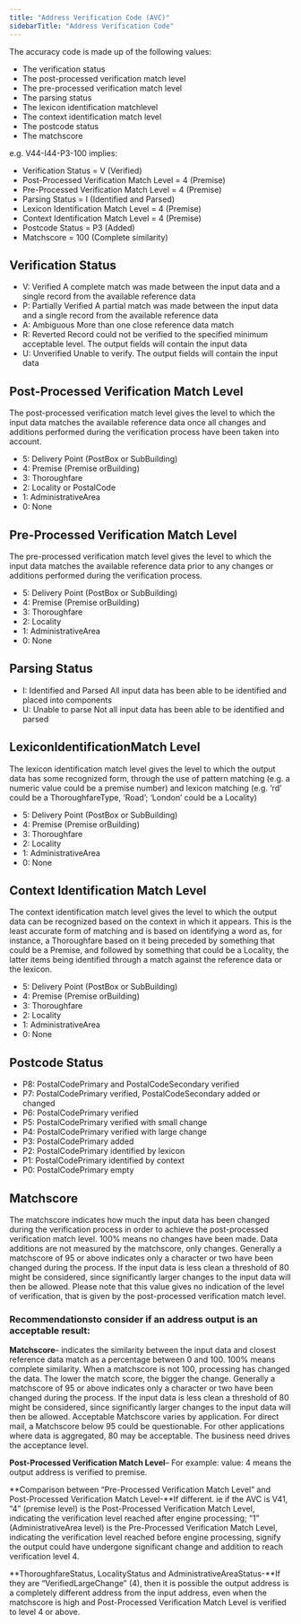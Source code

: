 ```yaml
---
title: "Address Verification Code (AVC)"
sidebarTitle: "Address Verification Code"
---
```


The accuracy code is made up of the following values:

- The verification status
- The post-processed verification match level
- The pre-processed verification match level
- The parsing status
- The lexicon identification matchlevel
- The context identification match level
- The postcode status
- The matchscore

e.g. V44-I44-P3-100 implies:

- Verification Status = V (Verified)
- Post-Processed Verification Match Level = 4 (Premise)
- Pre-Processed Verification Match Level = 4 (Premise)
- Parsing Status = I (Identified and Parsed)
- Lexicon Identification Match Level = 4 (Premise)
- Context Identification Match Level = 4 (Premise)
- Postcode Status = P3 (Added)
- Matchscore = 100 (Complete similarity)

## Verification Status

- V: Verified
  A complete match was made between the input data and a single record from the available reference data
- P: Partially Verified
  A partial match was made between the input data and a single record from the available reference data
- A: Ambiguous
  More than one close reference data match
- R: Reverted
  Record could not be verified to the specified minimum acceptable level. The output fields will contain the input data
- U: Unverified
  Unable to verify. The output fields will contain the input data

## Post-Processed Verification Match Level

The post-processed verification match level gives the level to which the input data matches the available reference data once all changes and additions performed during the verification process have been taken into account.

- 5: Delivery Point (PostBox or SubBuilding)
- 4: Premise (Premise orBuilding)
- 3: Thoroughfare
- 2: Locality or PostalCode
- 1: AdministrativeArea
- 0: None

## Pre-Processed Verification Match Level

The pre-processed verification match level gives the level to which the input data matches the available reference data prior to any changes or additions performed during the verification process.

- 5: Delivery Point (PostBox or SubBuilding)
- 4: Premise (Premise orBuilding)
- 3: Thoroughfare
- 2: Locality
- 1: AdministrativeArea
- 0: None

## Parsing Status

- I: Identified and Parsed
  All input data has been able to be identified and placed into components
- U: Unable to parse
  Not all input data has been able to be identified and parsed

## LexiconIdentificationMatch Level

The lexicon identification match level gives the level to which the output data has some recognized form, through the use of pattern matching (e.g. a numeric value could be a premise number) and lexicon matching (e.g. ‘rd’ could be a ThoroughfareType, ‘Road’; ‘London’ could be a Locality)

- 5: Delivery Point (PostBox or SubBuilding)
- 4: Premise (Premise orBuilding)
- 3: Thoroughfare
- 2: Locality
- 1: AdministrativeArea
- 0: None

## Context Identification Match Level

The context identification match level gives the level to which the output data can be recognized based on the context in which it appears. This is the least accurate form of matching and is based on identifying a word as, for instance, a Thoroughfare based on it being preceded by something that could be a Premise, and followed by something that could be a Locality, the latter items being identified through a match against the reference data or the lexicon.

- 5: Delivery Point (PostBox or SubBuilding)
- 4: Premise (Premise orBuilding)
- 3: Thoroughfare
- 2: Locality
- 1: AdministrativeArea
- 0: None

## Postcode Status

- P8: PostalCodePrimary and PostalCodeSecondary verified
- P7: PostalCodePrimary verified, PostalCodeSecondary added or changed
- P6: PostalCodePrimary verified
- P5: PostalCodePrimary verified with small change
- P4: PostalCodePrimary verified with large change
- P3: PostalCodePrimary added
- P2: PostalCodePrimary identified by lexicon
- P1: PostalCodePrimary identified by context
- P0: PostalCodePrimary empty

## Matchscore

The matchscore indicates how much the input data has been changed during the verification process in order to achieve the post-processed verification match level. 100% means no changes have been made. Data additions are not measured by the matchscore, only changes. Generally a matchscore of 95 or above indicates only a character or two have been changed during the process. If the input data is less clean a threshold of 80 might be considered, since significantly larger changes to the input data will then be allowed. Please note that this value gives no indication of the level of verification, that is given by the post-processed verification match level.

###

### Recommendationsto consider if an address output is an acceptable result:

**Matchscore**– indicates the similarity between the input data and closest reference data match as a percentage between 0 and 100. 100% means complete similarity. When a matchscore is not 100, processing has changed the data. The lower the match score, the bigger the change. Generally a matchscore of 95 or above indicates only a character or two have been changed during the process. If the input data is less clean a threshold of 80 might be considered, since significantly larger changes to the input data will then be allowed. Acceptable Matchscore varies by application. For direct mail, a Matchscore below 95 could be questionable. For other applications where data is aggregated, 80 may be acceptable. The business need drives the acceptance level.

**Post-Processed Verification Match Level**– For example: value: 4 means the output address is verified to premise.

**Comparison between “Pre-Processed Verification Match Level” and Post-Processed Verification Match Level-**If different. ie if the AVC is V41, “4” (premise level) is the Post-Processed Verification Match Level, indicating the verification level reached after engine processing; “1” (AdministrativeArea level) is the Pre-Processed Verification Match Level, indicating the verification level reached before engine processing, signify the output could have undergone significant change and addition to reach verification level 4.

**ThoroughfareStatus, LocalityStatus and AdministrativeAreaStatus-**If they are “VerifiedLargeChange” (4), then it is possible the output address is a completely different address from the input address, even when the matchscore is high and Post-Processed Verification Match Level is verified to level 4 or above.
